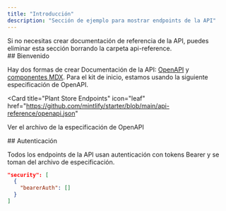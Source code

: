 ```yaml
---
title: "Introducción"
description: "Sección de ejemplo para mostrar endpoints de la API"
---
```


<Note>
  Si no necesitas crear documentación de referencia de la API, puedes eliminar
  esta sección borrando la carpeta api-reference.
</Note>

<div id="welcome">
  ## Bienvenido
</div>

Hay dos formas de crear Documentación de la API: [OpenAPI](https://mintlify.com/docs/api-playground/openapi/setup) y [componentes MDX](https://mintlify.com/docs/api-playground/mdx/configuration). Para el kit de inicio, estamos usando la siguiente especificación de OpenAPI.

<Card
  title="Plant Store Endpoints"
  icon="leaf"
  href="https://github.com/mintlify/starter/blob/main/api-reference/openapi.json"
>
  Ver el archivo de la especificación de OpenAPI
</Card>

<div id="authentication">
  ## Autenticación
</div>

Todos los endpoints de la API usan autenticación con tokens Bearer y se toman del archivo de especificación.

```json
"security": [
  {
    "bearerAuth": []
  }
]
```

